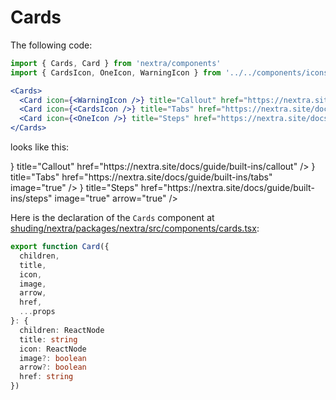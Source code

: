 # Cards


The following code:

```jsx
import { Cards, Card } from 'nextra/components'
import { CardsIcon, OneIcon, WarningIcon } from '../../components/icons'

<Cards>
  <Card icon={<WarningIcon />} title="Callout" href="https://nextra.site/docs/guide/built-ins/callout" />
  <Card icon={<CardsIcon />} title="Tabs" href="https://nextra.site/docs/guide/built-ins/tabs" />
  <Card icon={<OneIcon />} title="Steps" href="https://nextra.site/docs/guide/built-ins/steps" />
</Cards>
```

looks like this:



<Cards>
  <Card 
    icon={<WarningIcon />} 
    title="Callout" 
    href="https://nextra.site/docs/guide/built-ins/callout" />
  <Card 
    icon={<CardsIcon />} 
    title="Tabs" 
    href="https://nextra.site/docs/guide/built-ins/tabs" 
    image="true" />
  <Card 
    icon={<OneIcon/>} 
    title="Steps" 
    href="https://nextra.site/docs/guide/built-ins/steps" 
    image="true"
    arrow="true" />
   
</Cards>


Here is the declaration of the `Cards` component at [shuding/nextra/packages/nextra/src/components/cards.tsx](https://github.com/shuding/nextra/blob/main/packages/nextra/src/components/cards.tsx):

```ts
export function Card({
  children,
  title,
  icon,
  image,
  arrow,
  href,
  ...props
}: {
  children: ReactNode
  title: string
  icon: ReactNode
  image?: boolean
  arrow?: boolean
  href: string
}) 
```